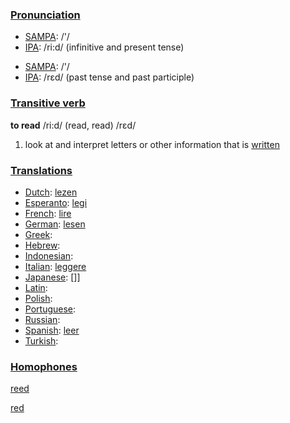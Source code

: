 ===[[Pronunciation]]===
*[[w:SAMPA|SAMPA]]: /'/
*[[w:IPA|IPA]]: /ri:d/ (infinitive and present tense)

*[[w:SAMPA|SAMPA]]: /'/
*[[w:IPA|IPA]]: /rεd/ (past tense and past participle)

===[[Transitive verb]]===
'''to read''' /ri:d/ (read, read) /rεd/

#look at and interpret letters or other information that is [[written]]

===[[Translation]]s===
*[[Dutch]]: [[lezen]]
*[[Esperanto]]: [[legi]]
*[[French]]: [[lire]]
*[[German]]: [[lesen]]
*[[Greek]]: [[]]
*[[Hebrew]]: [[]]
*[[Indonesian]]: [[]]
*[[Italian]]: [[leggere]]
*[[Japanese]]: []]
*[[Latin]]: [[]]
*[[Polish]]: [[]]
*[[Portuguese]]: [[]]
*[[Russian]]: [[]]
*[[Spanish]]: [[leer]]
*[[Turkish]]: [[]]

===[[Homophone]]s===

[[reed]]

[[red]]